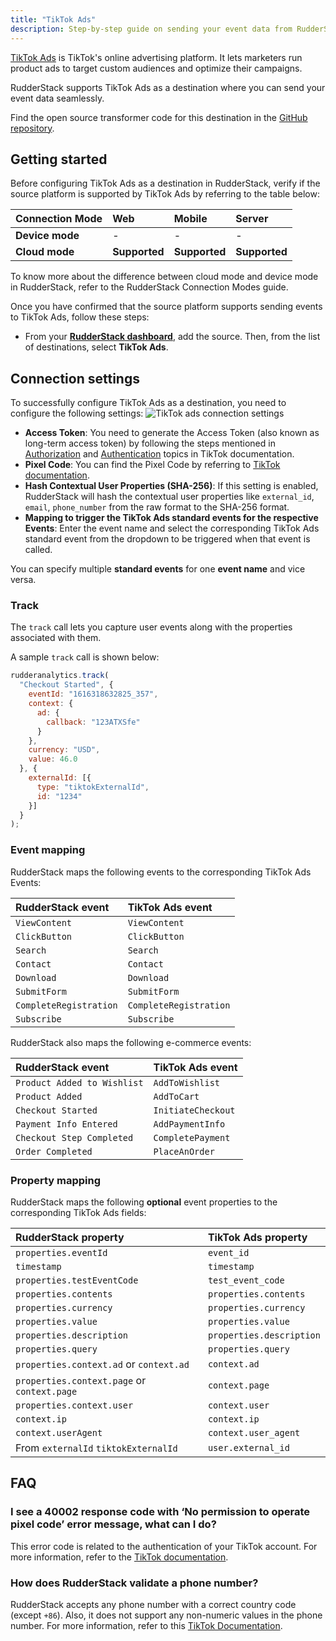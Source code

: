 ```yaml
---
title: "TikTok Ads"
description: Step-by-step guide on sending your event data from RudderStack to TikTok Ads.
---
```


[TikTok Ads](https://www.tiktok.com/business/en/apps/tiktok?tt4b_lang_redirect=1") is TikTok's online advertising platform. It lets marketers run product ads to target custom audiences and optimize their campaigns.

RudderStack supports TikTok Ads as a destination where you can send your event data seamlessly.

<div class="infoBlock">
Find the open source transformer code for this destination in the <a href="https://github.com/rudderlabs/rudder-transformer/tree/master/v0/destinations/tiktok_ads">GitHub repository</a>.
</div>

## Getting started

Before configuring TikTok Ads as a destination in RudderStack, verify if the source platform is supported by TikTok Ads by referring to the table below:

| **Connection Mode** | **Web**       | **Mobile**    | **Server**    |
| :------------------ | :------------ | :------------ | :------------ |
| **Device mode**     |  -            | -             | -             |
| **Cloud mode**      | **Supported** | **Supported** | **Supported** |

<div class="infoBlock">
To know more about the difference between cloud mode and device mode in RudderStack, refer to the <Link to="/destinations/rudderstack-connection-modes/">RudderStack Connection Modes</Link> guide.
</div>

Once you have confirmed that the source platform supports sending events to TikTok Ads, follow these steps:

- From your [**RudderStack dashboard**](https://app.rudderstack.com/), add the source. Then, from the list of destinations, select **TikTok Ads**.

## Connection settings

To successfully configure TikTok Ads as a destination, you need to configure the following settings:
<img src="../../assets/event-stream-destinations/tiktokads-connection-settings.png" alt="TikTok ads connection settings"/>

- **Access Token**: You need to generate the Access Token (also known as long-term access token) by following the steps mentioned in <a href="https://ads.tiktok.com/marketing_api/docs?id=1701890912382977">Authorization</a> and <a href="https://ads.tiktok.com/marketing_api/docs?id=1701890914536450">Authentication</a> topics in TikTok documentation.
- **Pixel Code**: You can find the Pixel Code by referring to <a href="https://ads.tiktok.com/gateway/docs/index?identify_key=2b9b4278e47b275f36e7c39a4af4ba067d088e031d5f5fe45d381559ac89ba48&language=ENGLISH&doc_id=1701890979375106#item-link-Where%20to%20Find%20pixel_code">TikTok documentation</a>.
- **Hash Contextual User Properties (SHA-256)**: If this setting is enabled, RudderStack will hash the contextual user properties like `external_id`, `email`, `phone_number` from the raw format to the SHA-256 format.
- **Mapping to trigger the TikTok Ads standard events for the respective Events**: Enter the event name and select the corresponding <Link to="https://ads.tiktok.com/help/article?aid=10028">TikTok Ads standard event</Link> from the dropdown to be triggered when that event is called.

<div class="successBlock">
You can specify multiple <strong>standard events</strong> for one <strong>event name</strong> and vice versa.
</div>

### Track

The <Link to="/event-spec/standard-events/track/">`track`</Link> call lets you capture user events along with the properties associated with them.

A sample `track` call is shown below:

```javascript
rudderanalytics.track(
  "Checkout Started", {
    eventId: "1616318632825_357",
    context: {
      ad: {
        callback: "123ATXSfe"
      }
    },
    currency: "USD",
    value: 46.0
  }, {
    externalId: [{
      type: "tiktokExternalId",
      id: "1234"
    }]
  }
);
```

### Event mapping

RudderStack maps the following events to the corresponding TikTok Ads Events:

| RudderStack event | TikTok Ads event |
| :------------------------------- | :--------------------------|
| `ViewContent` | `ViewContent` |
| `ClickButton` | `ClickButton` |
| `Search` | `Search` |
| `Contact` | `Contact` |
| `Download` |  `Download` |
| `SubmitForm`| `SubmitForm` |
| `CompleteRegistration` | `CompleteRegistration` |
| `Subscribe` | `Subscribe` |

RudderStack also maps the following <Link to="/event-spec/ecommerce-events-spec/">e-commerce events</Link>:

| RudderStack event | TikTok Ads event |
| :------------------------------- | :--------------------------|
| `Product Added to Wishlist` | `AddToWishlist` |
| `Product Added` | `AddToCart` |
| `Checkout Started` | `InitiateCheckout` |
| `Payment Info Entered` | `AddPaymentInfo` |
| `Checkout Step Completed` | `CompletePayment` |
| `Order Completed` | `PlaceAnOrder` |

### Property mapping

RudderStack maps the following **optional** event properties to the corresponding TikTok Ads fields:

| RudderStack property | TikTok Ads property |
| :-------------- | :------------------|
| `properties.eventId` | `event_id` |
| `timestamp` | `timestamp` |
| `properties.testEventCode` | `test_event_code` |
| `properties.contents` | `properties.contents` |
| `properties.currency` | `properties.currency` |
| `properties.value` | `properties.value` |
| `properties.description` | `properties.description` |
| `properties.query` | `properties.query` |
| `properties.context.ad` or `context.ad` | `context.ad` |
| `properties.context.page` or `context.page` | `context.page` |
| `properties.context.user` | `context.user` |
| `context.ip` | `context.ip` |
| `context.userAgent` | `context.user_agent` |
| From `externalId` `tiktokExternalId` | `user.external_id` |

## FAQ

### I see a 40002 response code with ‘No permission to operate pixel code’ error message, what can I do?

This error code is related to the authentication of your TikTok account. For more information, refer to the <a href="https://ads.tiktok.com/gateway/docs/index?identify_key=2b9b4278e47b275f36e7c39a4af4ba067d088e031d5f5fe45d381559ac89ba48&language=ENGLISH&doc_id=1701890979375106#item-link-FAQ">TikTok documentation</a>.

### How does RudderStack validate a phone number?

RudderStack accepts any phone number with a correct country code (except `+86`). Also, it does not support any non-numeric values in the phone number. For more information, refer to this [TikTok Documentation](https://ads.tiktok.com/marketing_api/docs?id=1701890979375106).
